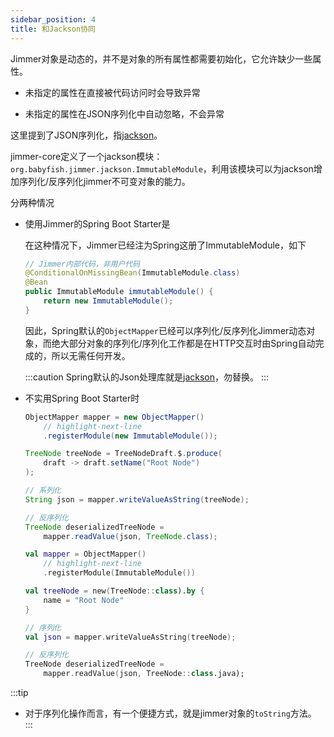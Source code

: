 ```yaml
---
sidebar_position: 4
title: 和Jackson协同
---
```



Jimmer对象是动态的，并不是对象的所有属性都需要初始化，它允许缺少一些属性。

- 未指定的属性在直接被代码访问时会导致异常

- 未指定的属性在JSON序列化中自动忽略，不会异常

这里提到了JSON序列化，指[jackson](https://github.com/FasterXML/jackson)。

jimmer-core定义了一个jackson模块：`org.babyfish.jimmer.jackson.ImmutableModule`，利用该模块可以为jackson增加序列化/反序列化jimmer不可变对象的能力。

分两种情况

-   使用Jimmer的Spring Boot Starter是

    在这种情况下，Jimmer已经注为Spring这册了ImmutableModule，如下

    ```java
    // Jimmer内部代码，非用户代码
    @ConditionalOnMissingBean(ImmutableModule.class)
    @Bean
    public ImmutableModule immutableModule() {
        return new ImmutableModule();
    }
    ```

    因此，Spring默认的`ObjectMapper`已经可以序列化/反序列化Jimmer动态对象，而绝大部分对象的序列化/序列化工作都是在HTTP交互时由Spring自动完成的，所以无需任何开发。

    :::caution
    Spring默认的Json处理库就是[jackson](https://github.com/FasterXML/jackson)，勿替换。
    :::

-   不实用Spring Boot Starter时

    <Tabs groupId="language">
    <TabItem value="java" label="Java">

    ```java
    ObjectMapper mapper = new ObjectMapper()
        // highlight-next-line
        .registerModule(new ImmutableModule());

    TreeNode treeNode = TreeNodeDraft.$.produce(
        draft -> draft.setName("Root Node")
    );

    // 系列化
    String json = mapper.writeValueAsString(treeNode);

    // 反序列化
    TreeNode deserializedTreeNode = 
        mapper.readValue(json, TreeNode.class);
    ```

    </TabItem>
    <TabItem value="kotlin" label="Kotlin">

    ```kotlin
    val mapper = ObjectMapper()
        // highlight-next-line
        .registerModule(ImmutableModule())

    val treeNode = new(TreeNode::class).by {
        name = "Root Node"
    }

    // 序列化
    val json = mapper.writeValueAsString(treeNode);

    // 反序列化
    TreeNode deserializedTreeNode = 
        mapper.readValue(json, TreeNode::class.java);
    ```

    </TabItem>
    </Tabs>

:::tip
- 对于序列化操作而言，有一个便捷方式，就是jimmer对象的`toString`方法。
:::